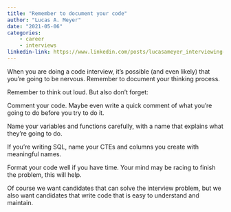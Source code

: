 ```yaml
---
title: "Remember to document your code"
author: "Lucas A. Meyer"
date: "2021-05-06"
categories: 
    - career
    - interviews
linkedin-link: https://www.linkedin.com/posts/lucasameyer_interviewing-activity-6790481880534933505-RQRe
---
```


When you are doing a code interview, it's possible (and even likely) that you're going to be nervous. Remember to document your thinking process.

Remember to think out loud. But also don't forget:

Comment your code. Maybe even write a quick comment of what you're going to do before you try to do it.

Name your variables and functions carefully, with a name that explains what they're going to do.

If you're writing SQL, name your CTEs and columns you create with meaningful names.

Format your code well if you have time. Your mind may be racing to finish the problem, this will help.

Of course we want candidates that can solve the interview problem, but we also want candidates that write code that is easy to understand and maintain.
